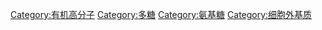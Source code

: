 {{Commonscat|Glycosaminoglycans}}

[[Category:有机高分子|Category:有机高分子]]
[[Category:多糖|Category:多糖]]
[[Category:氨基糖|Category:氨基糖]]
[[Category:细胞外基质|Category:细胞外基质]]